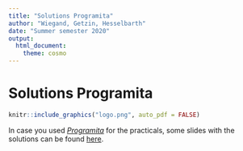 ```yaml
---
title: "Solutions Programita"
author: "Wiegand, Getzin, Hesselbarth"
date: "Summer semester 2020"
output: 
  html_document:
    theme: cosmo
---
```


# Solutions Programita

```r
knitr::include_graphics("logo.png", auto_pdf = FALSE)
```

In case you used [*Programita*](http://programita.org) for the practicals, some slides with the solutions can be found [here](Slides_Practicals.zip).
